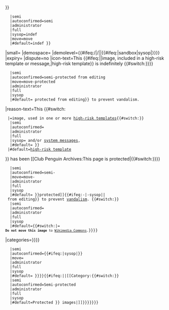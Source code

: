 <includeonly>{{pp-meta
|type={{#switch:{{{demolevel|{{#ifeq:{{PROTECTIONLEVEL:edit}}-{{PROTECTIONLEVEL:move}}|-sysop|move|{{PROTECTIONLEVEL:edit}}}}}}}
   |semi
   |autoconfirmed=semi
   |administrator
   |full
   |sysop=indef
   |move=move
   |#default=indef<!--fallback value-->}}
|small={{{small|yes}}}
|demospace={{{demospace|}}}
|demolevel={{#ifeq:{{PAGENAME}}/{{NAMESPACE}}|{{SUBPAGENAME}}/{{ns:Template}}|{{{demolevel|undefined}}}|{{#ifeq:{{lc:{{SUBPAGENAME}}}}|sandbox|sysop|{{{demolevel|undefined}}}}}}}
|expiry=<!--not applicable-->
|dispute=no
|icon-text=This {{#ifeq:{{NAMESPACE}}|{{ns:6}}|image, included in a high-risk template or message,|high-risk template}} is indefinitely {{#switch:{{{demolevel|{{#ifeq:{{PROTECTIONLEVEL:edit}}-{{PROTECTIONLEVEL:move}}|-sysop|move|{{PROTECTIONLEVEL:edit}}}}}}}
   |semi
   |autoconfirmed=semi-protected from editing
   |move=move-protected
   |administrator
   |full
   |sysop
   |#default=<!--fallback value-->protected from editing}} to prevent vandalism.
|reason-text=This {{#switch:{{NAMESPACE}}
  |{{ns:image}}=image, used in one or more [[Club Penguin Archives:High-risk templates|high-risk templates]]{{#switch:{{{demolevel|{{PROTECTIONLEVEL:edit}}}}}
   |semi
   |autoconfirmed=
   |administrator
   |full
   |sysop=<nowiki> </nowiki>and/or [[Special:Allmessages|system messages]],
   |#default=<!--fallback value-->}}
  |#default=[[Club Penguin Archives:High-risk templates|high-risk template]]
}} has been [[Club Penguin Archives:This page is protected|{{#switch:{{{demolevel|{{#ifeq:{{PROTECTIONLEVEL:edit}}-{{PROTECTIONLEVEL:move}}|-sysop|move|{{PROTECTIONLEVEL:edit}}}}}}}
   |semi
   |autoconfirmed=semi-
   |move=move-
   |administrator
   |full
   |sysop<!--uses default-->
   |#default=<!--fallback value-->}}protected]]{{#ifeq:{{PROTECTIONLEVEL:edit}}-{{PROTECTIONLEVEL:move}}|-sysop||<nowiki> </nowiki>from editing}} to prevent [[Club Penguin Archives:Vandalism|vandalism]]. {{#switch:{{{demolevel|{{PROTECTIONLEVEL:edit}}}}}
   |semi
   |autoconfirmed=
   |administrator
   |full
   |sysop<!--uses default-->
   |#default={{#switch:{{NAMESPACE}}|{{ns:image}}=<br /><small>'''Do not move this image''' to [[commons:|Wikimedia Commons]].</small>}}}}
|categories={{{categories|{{#ifeq:{{NAMESPACE}}|{{ns:10}}|{{#switch:{{{demolevel|{{#ifeq:{{PROTECTIONLEVEL:edit}}-{{PROTECTIONLEVEL:move}}|-sysop|move|{{PROTECTIONLEVEL:edit}}}}}}}
   |semi
   |autoconfirmed=[[Category:Club Penguin Archives semi-protected templates|{{PAGENAME}}]]{{#ifeq:{{PROTECTIONLEVEL:move}}|sysop|[[Category:Club Penguin Archives move-protected templates|{{PAGENAME}}]]}}
   |move=[[Category:Club Penguin Archives move-protected templates|{{PAGENAME}}]]
   |administrator
   |full
   |sysop<!--uses default-->
   |#default=[[Category:Club Penguin Archives protected templates|{{PAGENAME}}]]<!--fallback value-->}}}}{{#ifeq:{{NAMESPACE}}|{{ns:6}}|[[Category:{{#switch:{{{demolevel|{{PROTECTIONLEVEL:edit}}}}}
   |semi
   |autoconfirmed=Semi-protected
   |administrator
   |full
   |sysop<!--uses default-->
   |#default=Protected<!--fallback value-->}} images|{{PAGENAME}}]]}}}}}}}</includeonly><noinclude>
{{pp-template|categories=no}}  <!-- Show the small version -->
{{pp-template|small=no}}      <!-- Show the large version -->
{{Documentation}}
<!-- Add categories and interwikis to the /doc subpage, not here! -->
</noinclude>
